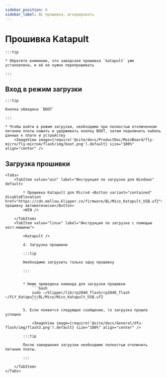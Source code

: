 ```yaml
---
sidebar_position: 6
sidebar_label: BL прошивка, игнорировать
---
```



# Прошивка Katapult

    :::tip

    * Обратите внимание, что заводская прошивка `katapult` уже установлена, и её не нужно перепрошивать

    :::

## Вход в режим загрузки

    :::tip

    Кнопка обведена `BOOT`

    :::

    * Чтобы войти в режим загрузки, необходимо при полностью отключенном питании платы нажать и удерживать кнопку BOOT, затем подключить кабель данных к плате и устройству
        <ImageView image={require('@site/docs/ProductDoc/MainBoard/fly-micro/fly-micro4/flash/img/boot.png').default} size="100%" align="center" />

## Загрузка прошивки
    <Tabs>
        <TabItem value="win" label="Инструкция по загрузке для Windows" default>

            * Прошивка Katapult для Micro4 <Button variant="contained" disableElevation href="https://cdn.mellow.klipper.cn/firmware/BL/Mico_Katapult_USB.uf2">Скачать прошивку автоматически</Button>
            <WIN />
            
        </TabItem>
        <TabItem value="linux" label="Инструкция по загрузке с помощью хост-машины">
            
            <Katapult />

            4. Загрузка прошивки

            :::tip

            Необходимо загрузить только одну прошивку

            :::


            * Ниже приведена команда для загрузки прошивки
                ```bash
                sudo ~/klipper/lib/rp2040_flash/rp2040_flash ~/FLY_Katapult/BL/Mico/Mico_Katapult_USB.uf2
                ```

            5. Если появится следующее сообщение, то загрузка прошла успешно

                <ImageView image={require('@site/docs/General/dfu-flash/img/flash3.png').default} size="100%" align="center" />

            :::tip

            После завершения загрузки необходимо полностью отключить питание платы.

            :::

        </TabItem>
    </Tabs>
